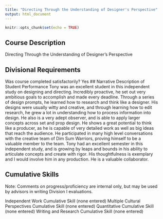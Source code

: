 ```yaml
---
title: "Directing Through the Understanding of Designer's Perspective"
output: html_document
---
```


```r
knitr::opts_chunk$set(echo = TRUE)
```

## Course Description
Directing Through the Understanding of Designer's Perspective

## Divisional Requirements
Was course completed satisfactorily?	Yes
## Narrative Description of Student Performance
Tony was an excellent student in this independent study on designing and directing. Incredibly proactive, he set out very ambitious goals to accomplish and made every deadline. Through a series of design prompts, he learned how to research and think like a designer. His designs were usually witty and creative, and through learning how to edit research, he grew a lot in understanding how to process information into design. He also is a very adept observer, and is able to apply larger concepts across set and prop design. He shows a great potential to think like a producer, as he is capable of very detailed work as well as big ideas that reach the audience. He participated in many high level conversations with the creative team of Dim Sum Warriors, proving himself to be a valuable member to the team. Tony had an excellent semester in this independent study, and is growing by leaps and bounds in his ability to articulate concepts and create with rigor. His thoughtfulness is exemplary and I would involve him in any production. He is a valuable collaborator.  

## Cumulative Skills
Note: Comments on progress/proficiency are internal only, but may be used by advisors in writing Division I evaluations.

Independent Work Cumulative Skill
(none entered)
Multiple Cultural Perspectives Cumulative Skill
(none entered)
Quantitative Cumulative Skill
(none entered)
Writing and Research Cumulative Skill
(none entered)
